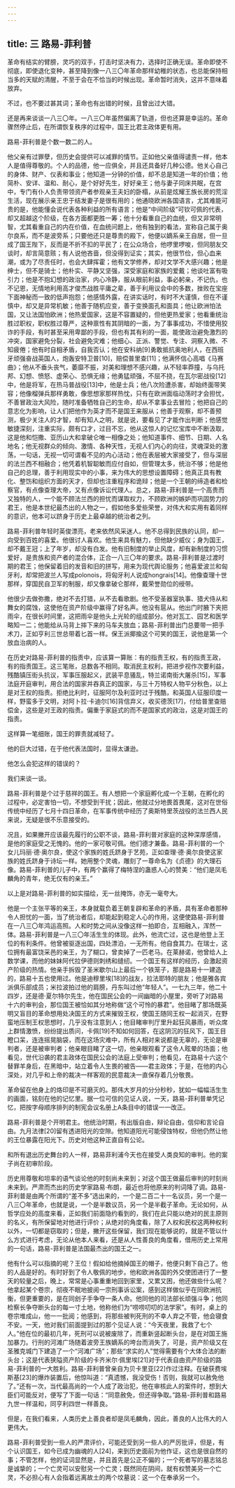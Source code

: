 ```yaml
---
---
---
```

title: 三 路易-菲利普
---




革命有结实的臂膀，灵巧的双手，打击时坚决有力，选择时正确无误。革命即使不彻底，即使退化变种，甚至降到像一八三〇年革命那样幼稚的状态，也总能保持相当多的天赋的清醒，不至于会在不恰当的时候出现。革命暂时消失，这并不意味着放弃。

不过，也不要过甚其词；革命也有出错的时候，且曾出过大错。

还是再来谈谈一八三〇年。一八三〇年虽然偏离了轨道，但也还算是幸运的。革命骤然停止后，在所谓恢复秩序的过程中，国王比君主政体更有用。

路易-菲利普是个数一数二的人。

他父亲有过罪孽，但历史会提供可以减罪的情节。正如他父亲值得谴责一样，他本人是值得尊敬的。个人的品德，他一应俱全，并且还具备好几种公德。他关心自己的身体、财产、仪表和事业；他知道一分钟的价值，却不总是知道一年的价值；他简朴、安详、温和、耐心，是个好好先生，好好亲王；他与妻子同床共眠，在宫中，专门有仆人负责带领资产者参观亲王夫妇的卧榻，从前是炫耀王族长房的荒淫生活，现在展示亲王忠于结发妻子是很有用的；他通晓欧洲各国语言，尤其难能可贵的是，他能懂会说代表各种利益的所有语言；他是“中间阶级”可钦可佩的代表，却又超越这个阶级，在各方面都更胜一筹；他十分看重自己的血统，但又非常明智，尤其看重自己的内在价值，在血统问题上，他有独到的看法，宣称自己属于奥尔良系，而不是波旁系；只要他还只是尊贵的殿下，他便以嫡系亲王自居，但一旦成了国王陛下，反而是不折不扣的平民了；在公众场合，他啰里啰唆，但同朋友交谈时，却言简意赅；有人说他吝啬，但没得到证实；其实，他很节俭，但心血来潮，或为了尽责任时，也会大肆挥霍；他有文学修养，却对文学不大感兴趣；他是绅士，但不是骑士；他朴实、平静又坚强，深受家庭和家族的爱戴；他谈吐富有吸引力；他是不抱幻想的政治家，内心冷静，服从眼前利益，事必躬亲，不记仇，也不记恩，无情地利用高才俊杰战胜平庸之辈，善于利用议会中的多数，挫败在宝座下面神秘而一致的低声抱怨；他感情外露，在讲实话时，有时不大谨慎，但在不谨慎中，却又是异常机敏；他善于随机应变，善于变换面孔和面具；他让欧洲怕法国，又让法国怕欧洲；他热爱国家，这是不容置疑的，但他更热爱家；他看重统治胜过职权，职权胜过尊严，这种禀性有其阴暗的一面，为了事事成功，不惜使用狡诈的手段，有时甚至采用卑鄙的手段，但也有其有利的一面，能使政治避免激烈的冲突，国家避免分裂，社会避免灾难；他细心、正派、警觉、专注、洞察入微、不知疲倦；他有时自相矛盾，自我否认；他在安科纳[9]勇敢抵抗奥地利人，在西班牙顽强奋战英国人，炮轰安特卫普[10]，赔偿普里查[11]；他满怀信心高唱《马赛曲》；他从不垂头丧气，萎靡不振，对美和理想不感兴趣，从不轻率莽撞，与乌托邦、幻想、愤怒、虚荣心、恐惧无缘；他勇猛顽强，不屈不挠，在瓦尔密战役[12]中，他是将军，在热马普战役[13]中，他是士兵；他八次险遭杀害，却始终面带笑容；他像榴弹兵那样勇敢，像思想家那样热忱，只有在欧洲面临动荡时才会担忧，不善冒政治大风险，随时准备牺牲自己的生命，却从不拿事业去冒险；他把自己的意志化为影响，让人们把他作为英才而不是国王来服从；他善于观察，却不善预测，极少关注人的才智，却有知人之明，就是说，要看见了才能作出判断；他感觉敏捷深刻，注重实际，颇有口才，过目不忘，他从这惊人的记忆宝库中不断汲取，这是他和恺撒、亚历山大和拿破仑唯一相像之处；他知道事件、细节、日期、人名地名；他无视群众的倾向、激情、各种天性，无视人们内心的向往，灵魂深处的激荡，一句话，无视一切可谓看不见的内心活动；他在表层被大家接受了，但与深层的法兰西不相融合；他凭着机智聪敏而应付自如，但管理太多，统治不够；他是他自己的总理，善于利用现实中的小事，来为伟大的思想设置障碍；他真正具有教化、整饬和组织方面的天才，但却也注重程序和诡辩；他是一个王朝的缔造者和检察官，有点像查理大帝，又有点像诉讼代理人。总之，路易-菲利普是一个高贵而又独特的人，一个能不顾法兰西的担忧而谋取权力，不顾欧洲的嫉妒而巩固势力的君王，他是本世纪最杰出的人物之一，假如他多爱些荣誉，对伟大和实用有着同样的意识，他本可以跻身于历史上最卓越的统治者之列。

路易-菲利普年轻时英俊漂亮，老来依然风采迷人。他不总得到民族的认同，却一向受到百姓的喜爱。他很讨人喜欢。他生来具有魅力，但他缺少威仪；身为国王，却不戴王冠；上了年岁，却没有白发。他有旧制度的举止风度，却有新制度的习惯爱好，是贵族和资产者的混合体，正合一八三〇年的要求。路易-菲利普是过渡时期的君王；他保留着旧的发音和旧的拼写，用来为现代舆论服务；他喜爱波兰和匈牙利，却常把波兰人写成polonois，将匈牙利人说成hongrais[14]。他像查理十世那样，穿国民自卫军的制服，却又像拿破仑那样，戴荣誉勋位的绶带。

他很少去做弥撒，绝对不去打猎，从不去看歌剧。他不受圣器室执事、猎犬侍从和舞女的腐蚀，这使他在资产阶级中赢得了好名声。他没有扈从。他出门时腋下夹把雨伞，在很长时间里，这把雨伞是他头上光轮的组成部分。他对瓦工、园艺和医学略知一二；他能给从马背上摔下来的马车夫放血；路易-菲利普出门总要带一把手术刀，正如亨利三世总带着匕首一样。保王派揶揄这个可笑的国王，说他是第一个放血治病的人。

在历史对路易-菲利普的指责中，应该算一算账：有的指责王权，有的指责王政，有的指责国王。这三笔账，总数各不相同。取消民主权利，把进步视作次要利益，残酷镇压街头抗议，军事压服起义，武装平息骚乱，特兰诺南街大屠杀[15]，军事法庭开庭审判，用合法的国家并吞真正的国家，与三十万特权人物平分秋色，以上是对王权的指责。拒绝比利时，征服阿尔及利亚时过于残酷，和英国人征服印度一样，野蛮多于文明，对阿卜拉·卡迪尔[16]背信弃义，收买德茨[17]，付给普里查赔偿金，这些是对王政的指责。偏重于家庭式的而不是国家式的政治，这是对国王的指责。

这样算一笔细账，国王的罪责就减轻了。

他的巨大过错，在于他代表法国时，显得太谦逊。

他怎么会犯这样的错误的？

我们来谈一谈。

路易-菲利普是个过于慈祥的国王。有人想把一个家庭孵化成一个王朝，在孵化的过程中，必定害怕一切，不想受到干扰；因此，他就过分地畏首畏尾，这对在世俗传统中经历了七月十四日革命，在军事传统中经历了奥斯特里茨战役的法兰西人民来说，无疑是很不乐意接受的。

况且，如果撇开应该最先履行的公职不谈，路易-菲利普对家庭的这种深厚感情，是他的家庭受之无愧的。他的一家可敬可佩。他们德才兼备。路易-菲利普的一个女儿玛丽·德·奥尔良，使这个家族的姓氏跻身于艺苑，正如查理·德·奥尔良使这家族的姓氏跻身于诗坛一样。她用整个灵魂，雕刻了一尊命名为《贞德》的大理石像。路易-菲利普的儿子中，有两个赢得了梅特涅的蛊惑人心的赞美：“他们是凤毛麟角的青年，绝无仅有的亲王。”

以上是对路易-菲利普的如实描绘，无一丝掩饰，亦无一毫夸大。

他是一个主张平等的亲王，本身就载负着王朝复辟和革命的矛盾，具有革命者那种令人担忧的一面，当了统治者后，却能起到稳定人心的作用，这便使路易-菲利普在一八三〇年鸿运高照。人和时势之间从没像这样一拍即合，互相融入，浑然一体。路易-菲利普是一八三〇年活生生的体现。此外，他流亡过，这也是他登上王位的有利条件。他曾被驱逐出国，四处漂泊，一无所有。他自食其力。在瑞士，这位拥有最富饶采邑的亲王，为了糊口，曾卖掉了一匹老马。在莱赫诺，他曾给人上数学课，而他的妹妹阿代拉伊德则刺绣和缝纫。一个国王有这样的经历，会激起资产阶级的热情。他亲手拆毁了圣米歇尔山上最后一个铁笼子，那是路易十一建造的，路易十五也使用过。他是迪穆里埃[18]的战友，拉法耶特的朋友；他是雅各宾派俱乐部成员；米拉波拍过他的肩膀，丹东叫过他“年轻人”。一七九三年，他二十四岁，还是德·夏尔特尔先生，他在国民公会的一间幽暗的小屋里，旁听了对路易十六的审判会，那位国王被恰如其分地称做“这个可怜的暴君”。他目睹了那场既英明又盲目的革命想用处决国王的方式来摧毁王权，使国王随同王权一起消灭，在野蛮地压制王权思想时，几乎没有注意到人；他目睹审判厅里升起狂风暴雨，听众席上群情激愤，纷纷提出质问，卡佩[19]不知如何回答，在这阴沉的狂风下，国王目瞪口呆，连连摇晃脑袋，而在这场灾难中，所有人相对来说都是无辜的，无论是审判者，还是被审判者；他亲眼目睹了这一切，他亲眼观看了这令人眩晕的场面；他看见，世代沿袭的君主政体在国民公会的法庭上受审判；他看见，在路易十六这个替罪羊身后，在黑暗中，站立着令人生畏的被告——君主政体；于是，在他的内心深处，对几乎和上帝的裁决一样客观的民意裁决一直保存着几分敬畏。

革命留在他身上的烙印是不可磨灭的。那伟大岁月的分分秒秒，犹如一幅幅活生生的画面，铭刻在他的记忆里。据一位可信的见证人说，一天，路易-菲利普单凭记忆，把按字母顺序排列的制宪会议名册上A条目中的错误一一改正。

路易-菲利普是个开明君主。他统治时期，有出版自由，辩论自由，信仰和言论自由。九月法律[20]留有透进阳光的空隙。他知道阳光可能侵蚀特权，但他仍然让他的王位暴露在阳光下。历史对他这种正直自有公论。

和所有退出历史舞台的人一样，路易菲利浦今天也在接受人类良知的审判。他的案子尚在初审阶段。

历史用尊敬和坦率的语气谈论他的时刻尚未来到；对这个国王做最后审判的时刻尚未来到。严肃而杰出的历史学家路易·布朗，最近也将他原来的判词降了调。路易-菲利普是由两个所谓的“差不多”选出来的，一个是二百二十一名议员，另一个是一八三〇年革命，也就是说，一个是半数议员，另一个是半截子革命。无论如何，从哲学应处的高度来看，正如我们前面隐约看到的，我们在此只能以绝对的民主原则的名义，有所保留地对他进行评价；从绝对的角度看，除了人权和民权这两种权利以外，一切都是窃取的；但是，撇开这些保留，我们现在能够说的，就是不管以什么方式进行考虑，无论从他本人来看，还是从人性善良的角度看，借用历史上常用的一句话，路易-菲利普是法国最杰出的国王之一。

他有什么可以指摘的呢？王位！假如给他摘掉国王的帽子，他便只剩下自己了。他的人品是好的。有时好到了令人敬佩的地步。他和欧洲各国的外交使团进行了一整天的较量之后，晚上，常常是心事重重地回到家里，又累又困，他还做些什么呢？他拿起某个卷宗，彻夜不眠地披阅一宗刑事诉讼案，感到这样做似乎在同欧洲抗衡，但更重要的，是在同刽子手争夺一条人命。他同他的司法部长顽强斗争；他同检察长争夺断头台的每一寸土地，他称他们为“唠唠叨叨的法学家”。有时，桌上的卷宗堆成山，他一一批阅；他感到，将那些被判死刑的不幸人弃之不管，他会寝食不安。一天，他对我们前面提到过的那个见证人说：“今天夜里，我救了七个人。”他在位的最初几年，死刑可以说被废除了，而重新竖起断头台，是在对国王施加暴力。行刑的河滩广场随着波旁王族嫡系的垮台而消失了，可是，资产阶级又在圣雅克城门下建造了一个“河滩广场”；那些“求实的人”觉得需要有个大体合法的断头台；这是代表狭隘资产阶级的卡齐米尔·佩里埃[21]对于代表自由资产阶级的路易-菲利普的一大胜利。路易-菲利普曾亲自为贝卡里亚[22]作过注释。在破获费埃斯基[23]的爆炸装置后，他惊叫道：“真遗憾，我没受伤！否则，我就可以赦免他了。”还有一次，当代最高尚的一个人成了政治犯，他在审核此人的案件时，想到大臣们可能反对，便写了下面一句话：“同意赦免，但还得争取。”路易-菲利普和路易九世一样温和，同亨利四世一样善良。

但是，在我们看来，人类历史上善良者却是凤毛麟角，因此，善良的人比伟大的人更伟大。

路易-菲利普受到一些人的严肃评价，可能还受到另一些人的严厉批评，但是，有个认识国王，如今已成为幽魂的人[24]，来到历史面前为他作证，这也是很自然的事；不管怎样，他的证词显然是，并且首先是公正不偏的；一个死者写的墓志铭总是诚挚的；一个亡灵可以安慰另一个亡灵；既然同在阴间，就有权赞美另一个亡灵，不必担心有人会指着远离故土的两个坟墓说：这一个在奉承另一个。